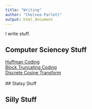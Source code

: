 ```yaml
---
title: "Writing"
author: "Chelsea Parlett"
output: html_document
---
```

I write stuff.

## Computer Sciencey Stuff
[Huffman Coding](Huffman.html)
<br/>
[Block Truncating Coding](BTC.html)
<br/>
[Discrete Cosine Transform](DCT.html)
<br/>
<br/>
## Statsy Stuff

## Silly Stuff
